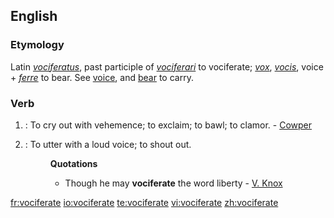 ==English==

===Etymology===
Latin ''[[vociferatus]]'', past participle of ''[[vociferari]]'' to vociferate; ''[[vox]]'', ''[[vocis]]'', voice + ''[[ferre]]'' to bear.  See [[voice]], and [[bear]] to carry.

===Verb===
{{en-verb|vociferat|ing}}

# {{intransitive}}: To cry out with vehemence; to exclaim; to bawl; to clamor. - [[Cowper]]
# {{transitive}}: To utter with a loud voice; to shout out.
#:'''Quotations'''
#:*Though he may '''vociferate''' the word liberty - [[V. Knox]]

[[fr:vociferate]]
[[io:vociferate]]
[[te:vociferate]]
[[vi:vociferate]]
[[zh:vociferate]]